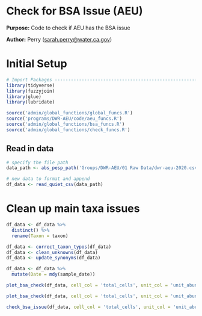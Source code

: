 # Check for BSA Issue (AEU)

**Purpose:** Code to check if AEU has the BSA issue

**Author:** Perry ([sarah.perry\@water.ca.gov](mailto:sarah.perry@water.ca.gov){.email})

# Initial Setup

```r
# Import Packages ---------------------------------------------------------
library(tidyverse)
library(fuzzyjoin)
library(glue)
library(lubridate)

source('admin/global_functions/global_funcs.R')
source('programs/DWR-AEU/code/aeu_funcs.R')
source('admin/global_functions/bsa_funcs.R')
source('admin/global_functions/check_funcs.R')
```

## Read in data
```r
# specify the file path
data_path <- abs_pesp_path('Groups/DWR-AEU/01 Raw Data/dwr-aeu-2020.csv')

# new data to format and append
df_data <- read_quiet_csv(data_path)
```

# Clean up main taxa issues
```r
df_data <- df_data %>%
  distinct() %>%
  rename(Taxon = taxon)

df_data <- correct_taxon_typos(df_data)
df_data <- clean_unknowns(df_data)
df_data <- update_synonyms(df_data)

df_data <- df_data %>%
  mutate(Date = mdy(sample_date))
```
```r
plot_bsa_check(df_data, cell_col = 'total_cells', unit_col = 'unit_abundance')
```

```r
plot_bsa_check(df_data, cell_col = 'total_cells', unit_col = 'unit_abundance', x_range = c(min(df_micro$Date, na.rm = TRUE),'2014-12-31'))
```

```r
check_bsa_issue(df_data, cell_col = 'total_cells', unit_col = 'unit_abundance')
```

